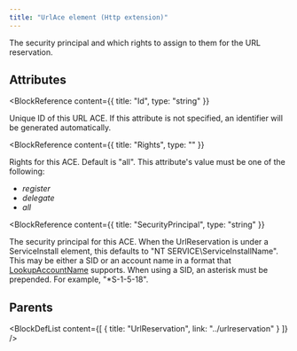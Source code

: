 ```yaml
---
title: "UrlAce element (Http extension)"
---
```



The security principal and which rights to assign to them for the URL reservation.


## Attributes

<BlockWrapper>

  <BlockReference
    content={{
      title: "Id",
      type: "string"
    }}
  >
  Unique ID of this URL ACE.
   If this attribute is not specified, an identifier will be generated automatically.
  </BlockReference>

  <BlockReference
    content={{
      title: "Rights",
      type: ""
    }}
  >
  Rights for this ACE. Default is "all". This attribute's value must be one of the following:
  - *register*
  - *delegate*
  - *all*
  </BlockReference>

  <BlockReference
    content={{
      title: "SecurityPrincipal",
      type: "string"
    }}
  >
  The security principal for this ACE. When the UrlReservation is under a ServiceInstall element, this defaults to
   "NT SERVICE\ServiceInstallName". This may be either a SID or an account name in a format that
   [LookupAccountName](https://learn.microsoft.com/en-us/windows/win32/api/winbase/nf-winbase-lookupaccountnamea)
   supports. When using a SID, an asterisk must be prepended. For example, "*S-1-5-18".
  </BlockReference>

</BlockWrapper>


## Parents

<BlockDefList content={[
    {
      title: "UrlReservation",
      link: "../urlreservation"
    }
  ]}
/>